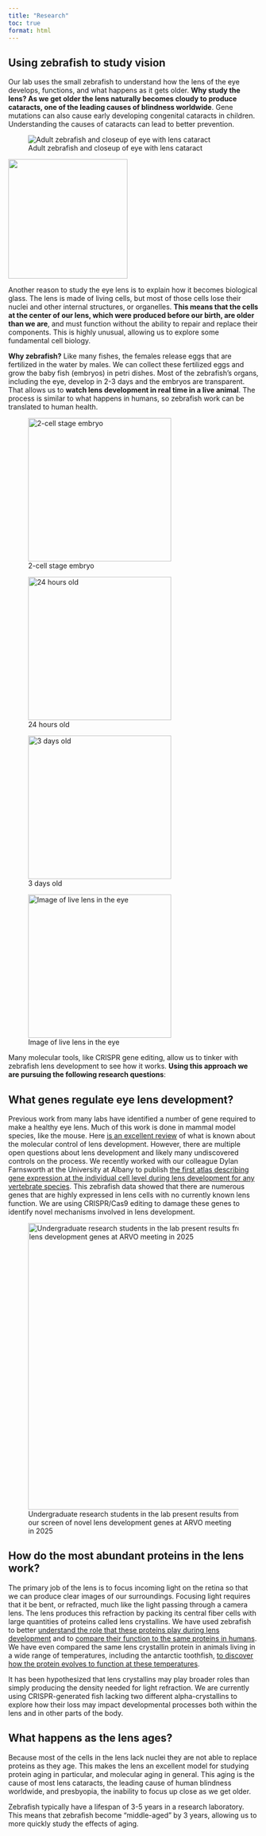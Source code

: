 ```yaml
---
title: "Research"
toc: true
format: html
---
```


## Using zebrafish to study vision

Our lab uses the small zebrafish to understand how the lens of the eye develops, functions, and what happens as it gets older. **Why study the lens? As we get older the lens naturally becomes cloudy to produce cataracts, one of the leading causes of blindness worldwide**. Gene mutations can also cause early developing congenital cataracts in children. Understanding the causes of cataracts can lead to better prevention.\

::: {layout-ncol="2"}
![Adult zebrafish and closeup of eye with lens cataract](media/adult_fish.png)

![](media/eye%20cataract.jpg){width="2.5in"}
:::

Another reason to study the eye lens is to explain how it becomes biological glass. The lens is made of living cells, but most of those cells lose their nuclei and other internal structures, or organelles. **This means that the cells at the center of our lens, which were produced before our birth, are older than we are**, and must function without the ability to repair and replace their components. This is highly unusual, allowing us to explore some fundamental cell biology.\

**Why zebrafish?** Like many fishes, the females release eggs that are fertilized in the water by males. We can collect these fertilized eggs and grow the baby fish (embryos) in petri dishes. Most of the zebrafish's organs, including the eye, develop in 2-3 days and the embryos are transparent. That allows us to **watch lens development in real time in a live animal**. The process is similar to what happens in humans, so zebrafish work can be translated to human health.

::: {layout="[[1,1], [1,1]]"}
![2-cell stage embryo](media/2%20cell%20stage.jpg){width="3in"}

![24 hours old](media/24%20hours.jpg){width="3in"}

![3 days old](media/3%20day%20fish.jpg){width="3in"}

![Image of live lens in the eye](media/3%20day%20eye.jpg){width="3in"}
:::

Many molecular tools, like CRISPR gene editing, allow us to tinker with zebrafish lens development to see how it works. **Using this approach we are pursuing the following research questions**:

## What genes regulate eye lens development?

Previous work from many labs have identified a number of gene required to make a healthy eye lens. Much of this work is done in mammal model species, like the mouse. Here [is an excellent review](https://www.cell.com/trends/genetics/abstract/S0168-9525(17)30133-6) of what is known about the molecular control of lens development. However, there are multiple open questions about lens development and likely many undiscovered controls on the process. We recently worked with our colleague Dylan Farnsworth at the University at Albany to publish [the first atlas describing gene expression at the individual cell level during lens development for any vertebrate species](https://pubmed.ncbi.nlm.nih.gov/33705730/). This zebrafish data showed that there are numerous genes that are highly expressed in lens cells with no currently known lens function. We are using CRISPR/Cas9 editing to damage these genes to identify novel mechanisms involved in lens development.

![Undergraduate research students in the lab present results from our screen of novel lens development genes at ARVO meeting in 2025](media/arvo%2025.jpg){width="6in"}

## How do the most abundant proteins in the lens work?

The primary job of the lens is to focus incoming light on the retina so that we can produce clear images of our surroundings. Focusing light requires that it be bent, or refracted, much like the light passing through a camera lens. The lens produces this refraction by packing its central fiber cells with large quantities of proteins called lens crystallins. We have used zebrafish to better [understand the role that these proteins play during lens development](https://pubmed.ncbi.nlm.nih.gov/36572168/) and to [compare their function to the same proteins in humans](http://www.molvis.org/molvis/v11/a10/). We have even compared the same lens crystallin protein in animals living in a wide range of temperatures, including the antarctic toothfish, [to discover how the protein evolves to function at these temperatures](https://pubmed.ncbi.nlm.nih.gov/22479631/).\

It has been hypothesized that lens crystallins may play broader roles than simply producing the density needed for light refraction. We are currently using CRISPR-generated fish lacking two different alpha-crystallins to explore how their loss may impact developmental processes both within the lens and in other parts of the body.

## What happens as the lens ages?

Because most of the cells in the lens lack nuclei they are not able to replace proteins as they age. This makes the lens an excellent model for studying protein aging in particular, and molecular aging in general. This aging is the cause of most lens cataracts, the leading cause of human blindness worldwide, and presbyopia, the inability to focus up close as we get older.

Zebrafish typically have a lifespan of 3-5 years in a research laboratory. This means that zebrafish become "middle-aged" by 3 years, allowing us to more quickly study the effects of aging.
